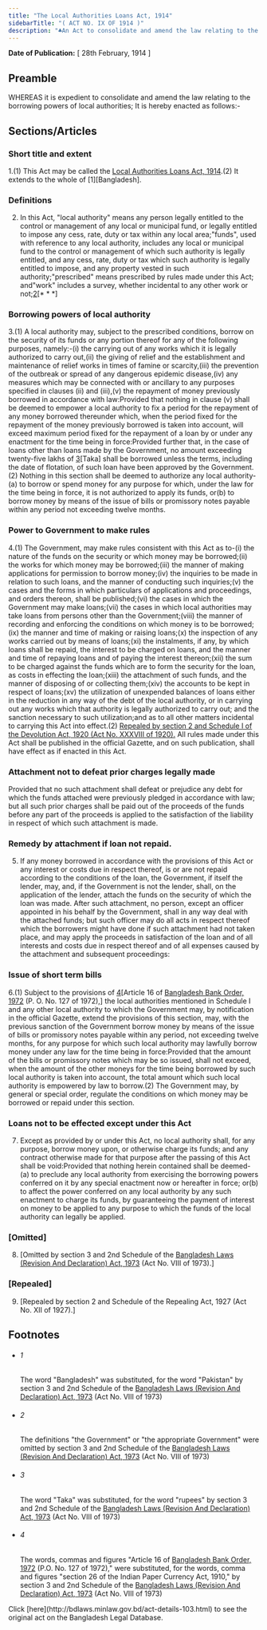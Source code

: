 ```yaml
---
title: "The Local Authorities Loans Act, 1914"
sidebarTitle: "( ACT NO. IX OF 1914 )"
description: "♣An Act to consolidate and amend the law relating to the grant of loans to Local Authorities."
---
```


**Date of Publication:** [ 28th February, 1914 ]

## Preamble

WHEREAS it is expedient to consolidate and amend the law relating to the borrowing powers of local authorities; It is hereby enacted as follows:-

## Sections/Articles

### Short title and extent

1.(1) This Act may be called the [Local Authorities Loans Act, 1914](/laws/volume-7/act-103 "Local Authorities Loans Act, 1914").(2) It extends to the whole of [1][Bangladesh].

### Definitions

2. In this Act, "local authority" means any person legally entitled to the control or management of any local or municipal fund, or legally entitled to impose any cess, rate, duty or tax within any local area;"funds", used with reference to any local authority, includes any local or municipal fund to the control or management of which such authority is legally entitled, and any cess, rate, duty or tax which such authority is legally entitled to impose, and any property vested in such authority;"prescribed" means prescribed by rules made under this Act; and"work" includes a survey, whether incidental to any other work or not;[2](1)[\* \* \*]

### Borrowing powers of local authority

3.(1) A local authority may, subject to the prescribed conditions, borrow on the security of its funds or any portion thereof for any of the following purposes, namely:-(i) the carrying out of any works which it is legally authorized to carry out,(ii) the giving of relief and the establishment and maintenance of relief works in times of famine or scarcity,(iii) the prevention of the outbreak or spread of any dangerous epidemic disease,(iv) any measures which may be connected with or ancillary to any purposes specified in clauses (ii) and (iii),(v) the repayment of money previously borrowed in accordance with law:Provided that nothing in clause (v) shall be deemed to empower a local authority to fix a period for the repayment of any money borrowed thereunder which, when the period fixed for the repayment of the money previously borrowed is taken into account, will exceed maximum period fixed for the repayment of a loan by or under any enactment for the time being in force:Provided further that, in the case of loans other than loans made by the Government, no amount exceeding twenty-five lakhs of [3](1)[Taka] shall be borrowed unless the terms, including the date of flotation, of such loan have been approved by the Government.(2) Nothing in this section shall be deemed to authorize any local authority-(a) to borrow or spend money for any purpose for which, under the law for the time being in force, it is not authorized to apply its funds, or(b) to borrow money by means of the issue of bills or promissory notes payable within any period not exceeding twelve months.

### Power to Government to make rules

4.(1) The Government, may make rules consistent with this Act as to-(i) the nature of the funds on the security or which money may be borrowed;(ii) the works for which money may be borrowed;(iii) the manner of making applications for permission to borrow money;(iv) the inquiries to be made in relation to such loans, and the manner of conducting such inquiries;(v) the cases and the forms in which particulars of applications and proceedings, and orders thereon, shall be published;(vi) the cases in which the Government may make loans;(vii) the cases in which local authorities may take loans from persons other than the Government;(viii) the manner of recording and enforcing the conditions on which money is to be borrowed;(ix) the manner and time of making or raising loans;(x) the inspection of any works carried out by means of loans;(xi) the instalments, if any, by which loans shall be repaid, the interest to be charged on loans, and the manner and time of repaying loans and of paying the interest thereon;(xii) the sum to be charged against the funds which are to form the security for the loan, as costs in effecting the loan;(xiii) the attachment of such funds, and the manner of disposing of or collecting them;(xiv) the accounts to be kept in respect of loans;(xv) the utilization of unexpended balances of loans either in the reduction in any way of the debt of the local authority, or in carrying out any works which that authority is legally authorized to carry out; and the sanction necessary to such utilization;and as to all other matters incidental to carrying this Act into effect.(2) [Repealed by section 2 and Schedule I of the Devolution Act, 1920 (Act No. XXXVIII of 1920).](3) All rules made under this Act shall be published in the official Gazette, and on such publication, shall have effect as if enacted in this Act.

### Attachment not to defeat prior charges legally made

Provided that no such attachment shall defeat or prejudice any debt for which the funds attached were previously pledged in accordance with law; but all such prior charges shall be paid out of the proceeds of the funds before any part of the proceeds is applied to the satisfaction of the liability in respect of which such attachment is made.

### Remedy by attachment if loan not repaid.

5. If any money borrowed in accordance with the provisions of this Act or any interest or costs due in respect thereof, is or are not repaid according to the conditions of the loan, the Government, if itself the lender, may, and, if the Government is not the lender, shall, on the application of the lender, attach the funds on the security of which the loan was made. After such attachment, no person, except an officer appointed in his behalf by the Government, shall in any way deal with the attached funds; but such officer may do all acts in respect thereof which the borrowers might have done if such attachment had not taken place, and may apply the proceeds in satisfaction of the loan and of all interests and costs due in respect thereof and of all expenses caused by the attachment and subsequent proceedings:

### Issue of short term bills

6.(1) Subject to the provisions of [4](1)[Article 16 of [Bangladesh Bank Order, 1972](/laws/volume-16/act-415 "Bangladesh Bank Order, 1972 ") (P. O. No. 127 of 1972),] the local authorities mentioned in Schedule I and any other local authority to which the Government may, by notification in the official Gazette, extend the provisions of this section, may, with the previous sanction of the Government borrow money by means of the issue of bills or promissory notes payable within any period, not exceeding twelve months, for any purpose for which such local authority may lawfully borrow money under any law for the time being in force:Provided that the amount of the bills or promissory notes which may be so issued, shall not exceed, when the amount of the other moneys for the time being borrowed by such local authority is taken into account, the total amount which such local authority is empowered by law to borrow.(2) The Government may, by general or special order, regulate the conditions on which money may be borrowed or repaid under this section.

### Loans not to be effected except under this Act

7. Except as provided by or under this Act, no local authority shall, for any purpose, borrow money upon, or otherwise charge its funds; and any contract otherwise made for that purpose after the passing of this Act shall be void:Provided that nothing herein contained shall be deemed-(a) to preclude any local authority from exercising the borrowing powers conferred on it by any special enactment now or hereafter in force; or(b) to affect the power conferred on any local authority by any such enactment to charge its funds, by guaranteeing the payment of interest on money to be applied to any purpose to which the funds of the local authority can legally be applied.

### [Omitted]

8. [Omitted by section 3 and 2nd Schedule of the [Bangladesh Laws (Revision And Declaration) Act, 1973](/laws/volume-17/act-430 "Bangladesh Laws (Revision And Declaration) Act, 1973") (Act No. VIII of 1973).]

### [Repealed]

9. [Repealed by section 2 and Schedule of the Repealing Act, 1927 (Act No. XII of 1927).]

## Footnotes

- ###### 1

  The word "Bangladesh" was substituted, for the word "Pakistan" by section 3 and 2nd Schedule of the [Bangladesh Laws (Revision And Declaration) Act, 1973](/laws/volume-17/act-430 "Bangladesh Laws (Revision And Declaration) Act, 1973") (Act No. VIII of 1973)

- ###### 2

  The definitions "the Government" or "the appropriate Government" were omitted by section 3 and 2nd Schedule of the [Bangladesh Laws (Revision And Declaration) Act, 1973](/laws/volume-17/act-430 "Bangladesh Laws (Revision And Declaration) Act, 1973") (Act No. VIII of 1973)

- ###### 3

  The word "Taka" was substituted, for the word "rupees" by section 3 and 2nd Schedule of the [Bangladesh Laws (Revision And Declaration) Act, 1973](/laws/volume-17/act-430 "Bangladesh Laws (Revision And Declaration) Act, 1973") (Act No. VIII of 1973)

- ###### 4

  The words, commas and figures "Article 16 of [Bangladesh Bank Order, 1972](/laws/volume-16/act-415 "Bangladesh Bank Order, 1972 ") (P.O. No. 127 of 1972)," were substituted, for the words, comma and figures "section 26 of the Indian Paper Currency Act, 1910," by section 3 and 2nd Schedule of the [Bangladesh Laws (Revision And Declaration) Act, 1973](/laws/volume-17/act-430 "Bangladesh Laws (Revision And Declaration) Act, 1973") (Act No. VIII of 1973)

<Note>
  Click [here](http://bdlaws.minlaw.gov.bd/act-details-103.html) to see the original act on the Bangladesh Legal Database.
</Note>
